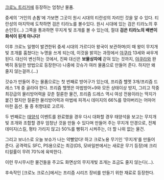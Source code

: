 [[크로노 트리거]]에 등장하는 엄청난 물품.

중세의 '거인의 손톱'에 가보면 그곳이 원시 시대의 티란성의 자리인 것을 알 수 있다. 티란성의 마지막에 도착하면 검은 티라노를 볼수있다. 원시 시대에 있는 검은 티라노의 후손인듯(...) 그쪽을 통과하면 무지게 빛 조개를 볼 수 있는데, 절대 '''검은 티라노의 배변이 화석이 된게 아니다!'''

이후 크로노 일행이 발견한뒤 중세 시대의 가르디아 왕국이 보관하며(이 때 왕이 무지개빛 조개를 훔쳤다는 누명을 쓰게 되는데, 이것을 밝히는 과정에서 [[야쿠라]] 13세와 싸우게 된다. 대신이 변신하는 것에서, 진짜 대신은 '''보물상자에''' 갇혀 있는 것까지, [[야쿠라]]와 완벽히 동일한 방법으로 등장한다) 나중에 갓슈가 여러 물품으로 만들어 준다. 하지만 왜 줄지 않는걸까.(…)

갓슈가 만들어 주는 물품으로는 첫 번째로 방어구가 있는데, 프리즘 헬멧 3개/프리즘 드레스 1개 중 골라야 한다. 프리즘 헬멧은 마법방어+9와 모든 상태이상 방지, 그리고 작중 최강급의 물리방어력을 갖춘 절륜한 물건, 프리즘 드레스 역시 여성 전용이라는 딱지가 붙긴 했지만 절륜한 물리방어력과 마법에 피격시 데미지의 66%를 깎아버리는 어마어마한 옵션. 둘 중 취향대로 고르자.

두 번째로는 [[태양석]] 이벤트를 완료했을 경우 다시 대화할 경우 태양석을 보고는 무지개 빛 조개와 조합할 경우 엄청난 것을 만들 수 있다며 만들어 주는 무지개 안경으로, 전체 데미지(스킬, 평타 가리지 않고) 50%를 뻥튀기 시켜주는, 더 할 나위 없는 물건.

그리고 보너스로 오늘 보슈가 나는 약빨았다! 하고 크로노용 무기인 '무지개'를 만들어 준다. 공격력도 SFC, PS용으로는 최강(DS, 모바일판에서는 새로운 무기 등장)에 크리티컬률이 무려 70%에 육박한다.

이런 무시무시한 물건들을 주고도 화면상의 무지개빛 조개는 조금도 줄지 않는다(...).

후속작인 [크로노 크로스]에서는 프리즘 시리즈 장비를 만들기 위한 재료로 등장한다.
